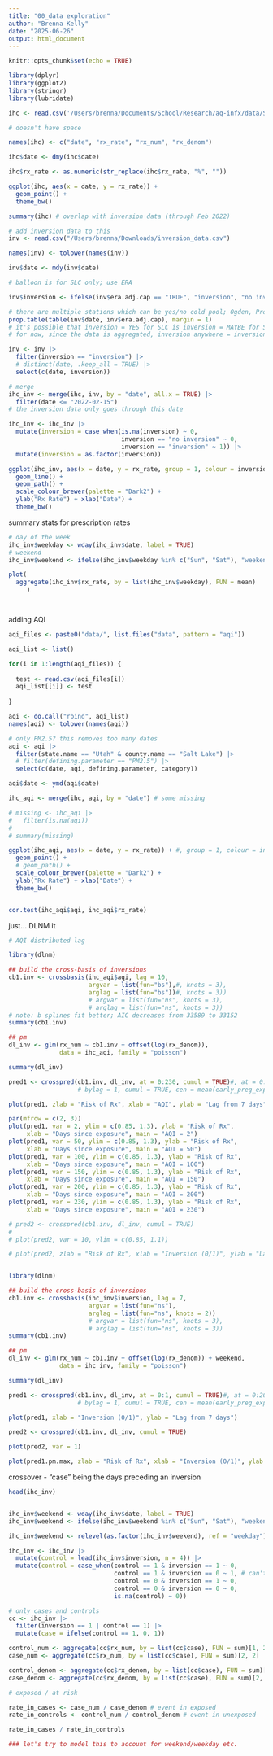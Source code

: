 ```yaml
---
title: "00_data exploration"
author: "Brenna Kelly"
date: "2025-06-26"
output: html_document
---
```


```r
knitr::opts_chunk$set(echo = TRUE)
```


```r

library(dplyr)
library(ggplot2)
library(stringr)
library(lubridate)

```



```r

ihc <- read.csv('/Users/brenna/Documents/School/Research/aq-infx/data/SaltLake&UtahCoICAXR07012018t03312025.csv')

# doesn't have space

names(ihc) <- c("date", "rx_rate", "rx_num", "rx_denom")

ihc$date <- dmy(ihc$date)

ihc$rx_rate <- as.numeric(str_replace(ihc$rx_rate, "%", ""))

ggplot(ihc, aes(x = date, y = rx_rate)) +
  geom_point() +
  theme_bw()

summary(ihc) # overlap with inversion data (through Feb 2022)

# add inversion data to this
inv <- read.csv("/Users/brenna/Downloads/inversion_data.csv")

names(inv) <- tolower(names(inv))

inv$date <- mdy(inv$date)

# balloon is for SLC only; use ERA

inv$inversion <- ifelse(inv$era.adj.cap == "TRUE", "inversion", "no inversion") # MAYBE = NO

# there are multiple stations which can be yes/no cold pool; Ogden, Provo, SLC
prop.table(table(inv$date, inv$era.adj.cap), margin = 1)
# it's possible that inversion = YES for SLC is inversion = MAYBE for SLC
# for now, since the data is aggregated, inversion anywhere = inversion everywhere

inv <- inv |>
  filter(inversion == "inversion") |>
  # distinct(date, .keep_all = TRUE) |>
  select(c(date, inversion))

# merge
ihc_inv <- merge(ihc, inv, by = "date", all.x = TRUE) |>
  filter(date <= "2022-02-15")
# the inversion data only goes through this date

ihc_inv <- ihc_inv |>
  mutate(inversion = case_when(is.na(inversion) ~ 0,
                               inversion == "no inversion" ~ 0,
                               inversion == "inversion" ~ 1)) |>
  mutate(inversion = as.factor(inversion))

ggplot(ihc_inv, aes(x = date, y = rx_rate, group = 1, colour = inversion)) +
  geom_line() +
  geom_path() +
  scale_colour_brewer(palette = "Dark2") +
  ylab("Rx Rate") + xlab("Date") +
  theme_bw()


```


summary stats for prescription rates

```r

# day of the week
ihc_inv$weekday <- wday(ihc_inv$date, label = TRUE)
# weekend
ihc_inv$weekend <- ifelse(ihc_inv$weekday %in% c("Sun", "Sat"), "weekend", "weekday")

plot(
  aggregate(ihc_inv$rx_rate, by = list(ihc_inv$weekday), FUN = mean)
     )




```


adding AQI

```r

aqi_files <- paste0("data/", list.files("data", pattern = "aqi"))

aqi_list <- list()

for(i in 1:length(aqi_files)) {
  
  test <- read.csv(aqi_files[i])
  aqi_list[[i]] <- test
  
}

aqi <- do.call("rbind", aqi_list)
names(aqi) <- tolower(names(aqi))

# only PM2.5? this removes too many dates
aqi <- aqi |>
  filter(state.name == "Utah" & county.name == "Salt Lake") |>
  # filter(defining.parameter == "PM2.5") |>
  select(c(date, aqi, defining.parameter, category))

aqi$date <- ymd(aqi$date)

ihc_aqi <- merge(ihc, aqi, by = "date") # some missing

# missing <- ihc_aqi |>
#   filter(is.na(aqi))
# 
# summary(missing)

ggplot(ihc_aqi, aes(x = date, y = rx_rate)) + #, group = 1, colour = inversion)) +
  geom_point() +
  # geom_path() +
  scale_colour_brewer(palette = "Dark2") +
  ylab("Rx Rate") + xlab("Date") +
  theme_bw()


cor.test(ihc_aqi$aqi, ihc_aqi$rx_rate)

```

just... DLNM it

```r

# AQI distributed lag

library(dlnm)

## build the cross-basis of inversions
cb1.inv <- crossbasis(ihc_aqi$aqi, lag = 10,
                      argvar = list(fun="bs"),#, knots = 3),
                      arglag = list(fun="bs"))#, knots = 3))
                      # argvar = list(fun="ns", knots = 3), 
                      # arglag = list(fun="ns", knots = 3))
# note: b splines fit better; AIC decreases from 33589 to 33152
summary(cb1.inv)

## pm
dl_inv <- glm(rx_num ~ cb1.inv + offset(log(rx_denom)),
              data = ihc_aqi, family = "poisson")

summary(dl_inv)

pred1 <- crosspred(cb1.inv, dl_inv, at = 0:230, cumul = TRUE)#, at = 0:200,#0.27:199, 
                   # bylag = 1, cumul = TRUE, cen = mean(early_preg_exp$max_pm))

plot(pred1, zlab = "Risk of Rx", xlab = "AQI", ylab = "Lag from 7 days")

par(mfrow = c(2, 3))
plot(pred1, var = 2, ylim = c(0.85, 1.3), ylab = "Risk of Rx", 
     xlab = "Days since exposure", main = "AQI = 2")
plot(pred1, var = 50, ylim = c(0.85, 1.3), ylab = "Risk of Rx", 
     xlab = "Days since exposure", main = "AQI = 50")
plot(pred1, var = 100, ylim = c(0.85, 1.3), ylab = "Risk of Rx", 
     xlab = "Days since exposure", main = "AQI = 100")
plot(pred1, var = 150, ylim = c(0.85, 1.3), ylab = "Risk of Rx", 
     xlab = "Days since exposure", main = "AQI = 150")
plot(pred1, var = 200, ylim = c(0.85, 1.3), ylab = "Risk of Rx", 
     xlab = "Days since exposure", main = "AQI = 200")
plot(pred1, var = 230, ylim = c(0.85, 1.3), ylab = "Risk of Rx", 
     xlab = "Days since exposure", main = "AQI = 230")

# pred2 <- crosspred(cb1.inv, dl_inv, cumul = TRUE)
# 
# plot(pred2, var = 10, ylim = c(0.85, 1.1))

# plot(pred2, zlab = "Risk of Rx", xlab = "Inversion (0/1)", ylab = "Lag from 7 days")



```




```r

library(dlnm)

## build the cross-basis of inversions
cb1.inv <- crossbasis(ihc_inv$inversion, lag = 7,
                      argvar = list(fun="ns"),
                      arglag = list(fun="ns", knots = 2))
                      # argvar = list(fun="ns", knots = 3), 
                      # arglag = list(fun="ns", knots = 3))
summary(cb1.inv)

## pm
dl_inv <- glm(rx_num ~ cb1.inv + offset(log(rx_denom)) + weekend,
              data = ihc_inv, family = "poisson")

summary(dl_inv)

pred1 <- crosspred(cb1.inv, dl_inv, at = 0:1, cumul = TRUE)#, at = 0:200,#0.27:199, 
                   # bylag = 1, cumul = TRUE, cen = mean(early_preg_exp$max_pm))

plot(pred1, xlab = "Inversion (0/1)", ylab = "Lag from 7 days")

pred2 <- crosspred(cb1.inv, dl_inv, cumul = TRUE)

plot(pred2, var = 1)

plot(pred1.pm.max, zlab = "Risk of Rx", xlab = "Inversion (0/1)", ylab = "Lag from 7 days")


```


crossover
- "case" being the days preceding an inversion

```r

head(ihc_inv)


ihc_inv$weekend <- wday(ihc_inv$date, label = TRUE)
ihc_inv$weekend <- ifelse(ihc_inv$weekend %in% c("Sun", "Sat"), "weekend", "weekday")

ihc_inv$weekend <- relevel(as.factor(ihc_inv$weekend), ref = "weekday")

ihc_inv <- ihc_inv |>
  mutate(control = lead(ihc_inv$inversion, n = 4)) |>
  mutate(control = case_when(control == 1 & inversion == 1 ~ 0,
                             control == 1 & inversion == 0 ~ 1, # can't be a control if it's also a case
                             control == 0 & inversion == 1 ~ 0,
                             control == 0 & inversion == 0 ~ 0,
                             is.na(control) ~ 0))

# only cases and controls
cc <- ihc_inv |>
  filter(inversion == 1 | control == 1) |>
  mutate(case = ifelse(control == 1, 0, 1))

control_num <- aggregate(cc$rx_num, by = list(cc$case), FUN = sum)[1, 2]
case_num <- aggregate(cc$rx_num, by = list(cc$case), FUN = sum)[2, 2]

control_denom <- aggregate(cc$rx_denom, by = list(cc$case), FUN = sum)[1, 2]
case_denom <- aggregate(cc$rx_denom, by = list(cc$case), FUN = sum)[2, 2]

# exposed / at risk

rate_in_cases <- case_num / case_denom # event in exposed
rate_in_controls <- control_num / control_denom # event in unexposed

rate_in_cases / rate_in_controls

### let's try to model this to account for weekend/weekday etc.

```



